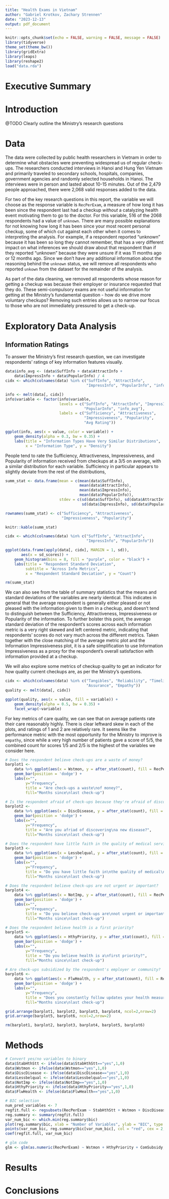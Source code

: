 ```yaml
---
title: "Health Exams in Vietnam"
author: "Gabriel Krotkov, Zachary Strennen"
date: "2023-12-13"
output: pdf_document
---
```


```r
knitr::opts_chunk$set(echo = FALSE, warning = FALSE, message = FALSE)
library(tidyverse)
theme_set(theme_bw())
library(gridExtra)
library(leaps)
library(reshape2)
load("data.rda")
```

# Executive Summary

# Introduction

@TODO Clearly outline the Ministry's research questions

# Data

The data were collected by public health researchers in Vietnam in order to determine what obstacles were preventing widespread us of regular check-ups. The researchers conducted interviews in Hanoi and Hung Yen Vietnam and primarily traveled to secondary schools, hospitals, companies, government agencies and randomly selected households in Hanoi. The interviews were in person and lasted about 10-15 minutes. Out of the 2,479 people approached, there were 2,068 valid responses added to the data.

For two of the key research questions in this report, the variable we will choose as the response variable is `RecPerExam`, a measure of how long it has been since the respondent last had a checkup *without* a catalyzing health event motivating them to go to the doctor. For this variable, 516 of the 2068 respondents had a value of `unknown`. There are many possible explanations for not knowing how long it has been since your most recent personal checkup, some of which cut against each other when it comes to interpreting the analysis. For example, if a respondent reported "unknown" because it has been so long they cannot remember, that has a very different impact on what inferences we should draw about that respondent than if they reported "unknown" because they were unsure if it was 11 months ago or 12 months ago. Since we don't have any additional information about the reasoning behind the `unknown` status, we will remove all respondents who reported `unkown` from the dataset for the remainder of the analysis.

As part of the data cleaning, we removed all respondents whose reason for getting a checkup was because their employer or insurance requested that they do. These semi-compulsory exams are not useful information for getting at the Ministry's fundamental question - how do we drive more voluntary checkups? Removing such entries allows us to narrow our focus to those who are not immediately pressured to get a check-up.

# Exploratory Data Analysis

## Information Ratings

To answer the Ministry's first research question, we can investigate respondents' ratings of key information features visually.

```r
data$info_avg <- (data$SuffInfo + data$AttractInfo + 
    data$ImpressInfo + data$PopularInfo) / 4
cidx <- which(colnames(data) %in% c("SuffInfo", "AttractInfo", 
                                    "ImpressInfo", "PopularInfo", "info_avg"))

info <- melt(data[, cidx])
info$variable <- factor(info$variable, 
                        levels = c("SuffInfo", "AttractInfo", "ImpressInfo", 
                                   "PopularInfo", "info_avg"),
                        labels = c("Sufficiency", "Attractiveness", 
                                   "Impressiveness", "Popularity", 
                                   "Avg Rating"))

ggplot(info, aes(x = value, color = variable)) + 
    geom_density(alpha = 0.3, bw = 0.35) + 
    labs(title = "Information Types Have Very Similar Distributions", 
         x = "Information Type", y = "Density")
```

People tend to rate the Sufficiency, Attractiveness, Impressiveness, and Popularity of information received from checkups at a 3/5 on average, with a similar distribution for each variable. Sufficiency in particular appears to slightly deviate from the rest of the distributions, 

```r
summ_stat <- data.frame(mean = c(mean(data$SuffInfo), 
                                 mean(data$AttractInfo), 
                                 mean(data$ImpressInfo), 
                                 mean(data$PopularInfo)), 
                        stdev = c(sd(data$SuffInfo), sd(data$AttractInfo), 
                                  sd(data$ImpressInfo), sd(data$PopularInfo)))

rownames(summ_stat) <- c("Sufficiency", "Attractiveness", 
                         "Impressiveness", "Popularity")

knitr::kable(summ_stat)

cidx <- which(colnames(data) %in% c("SuffInfo", "AttractInfo", 
                                    "ImpressInfo", "PopularInfo"))

ggplot(data.frame(apply(data[, cidx], MARGIN = 1, sd)), 
       aes(x = sd_scores)) + 
    geom_histogram(bins = 8, fill = "purple", color = "black") + 
    labs(title = "Respondent Standard Deviation",
         subtitle = "Across Info Metrics",
         x = "Respondent Standard Deviation", y = "Count")

rm(summ_stat)
```

We can also see from the table of summary statistics that the means and standard deviations of the variables are nearly identical. This indicates in general that the average respondent is generally either pleased or not pleased with the information given to them in a checkup, and doesn't tend to distinguish between the Sufficiency, Attractiveness, Impressiveness or Popularity of the information. To further bolster this point, the average standard deviation of the respondent's scores across each information metric is a very right skewed and left centered metric, indicating that respondents' scores do not vary much across the different metrics. Taken together with the close matching of the average metric plot and the Information Impressiveness plot, it is a safe simplification to use Information Impressiveness as a proxy for the respondent's overall satisfaction with information provided at a checkup.

We will also explore some metrics of checkup quality to get an indicator for how quality current checkups are, as per the Ministry's questions.

```r
cidx <- which(colnames(data) %in% c("Tangibles", "Reliability", "Timeliness", 
                                    "Assurance", "Empathy"))
quality <- melt(data[, cidx])

ggplot(quality, aes(x = value, fill = variable)) + 
    geom_density(alpha = 0.5, bw = 0.35) + 
    facet_wrap(~variable)
```

For key metrics of care quality, we can see that on average patients rate their care reasonably highly. There is clear leftward skew in each of the plots, and ratings of 1 and 2 are relatively rare. It seems like the performance metric with the most opportunity for the Ministry to improve is `empathy`, since while a very high number of patients gave a score of 5/5, the combined count for scores 1/5 and 2/5 is the highest of the variables we consider here.

```r
# Does the respondent believe check-ups are a waste of money?
barplot1 <-
    data %>% ggplot(aes(x = Wstmon, y = after_stat(count), fill = RecPerExam)) +
    geom_bar(position = 'dodge') +
    labs(x="",
         y="Frequency",
         title = "Are check-ups a waste\nof money?",
         fill="Months since\nlast check-up")

# Is the respondent afraid of check-ups because they're afraid of discovering a disease?
barplot2 <-
    data %>% ggplot(aes(x = DiscDisease, y = after_stat(count), fill = RecPerExam)) +
    geom_bar(position = 'dodge') +
    labs(x="",
         y="Frequency",
         title = "Are you afriad of discovering\na new disease?",
         fill="Months since\nlast check-up")

# Does the respondent have little faith in the quality of medical service?
barplot3 <-
    data %>% ggplot(aes(x = Lessbelqual, y = after_stat(count), fill = RecPerExam)) +
    geom_bar(position = 'dodge') +
    labs(x="",
         y="Frequency",
         title = "Do you have little faith in\nthe quality of medical\nservice?",
         fill="Months since\nlast check-up")

# Does the respondent believe check-ups are not urgent or important?
barplot4 <-
    data %>% ggplot(aes(x = NotImp, y = after_stat(count), fill = RecPerExam)) +
    geom_bar(position = 'dodge') +
    labs(x="",
         y="Frequency",
         title = "Do you believe check-ups are\nnot urgent or important?",
         fill="Months since\nlast check-up")

# Does the respondent believe health is a first priority?
barplot5 <-
    data %>% ggplot(aes(x = HthyPriority, y = after_stat(count), fill = RecPerExam)) +
    geom_bar(position = 'dodge') +
    labs(x="",
         y="Frequency",
         title = "Do you believe health is a\nfirst priority?",
         fill="Months since\nlast check-up")

# Are check-ups subsidized by the respondent's employer or community?
barplot6 <-
    data %>% ggplot(aes(x = FlwHealth, y = after_stat(count), fill = RecPerExam)) +
    geom_bar(position = 'dodge') +
    labs(x="",
         y="Frequency",
         title = "Does you constantly follow updates your health measures?",
         fill="Months since\nlast check-up")

grid.arrange(barplot1, barplot2, barplot3, barplot4, ncol=2,nrow=2)
grid.arrange(barplot5, barplot6, ncol=2,nrow=2)

rm(barplot1, barplot2, barplot3, barplot4, barplot5, barplot6)
```

# Methods

```r
# Convert yes/no variables to binary
data$StabHthStt <- ifelse(data$StabHthStt=="yes",1,0)
data$Wstmon <- ifelse(data$Wstmon=="yes",1,0)
data$DiscDisease <- ifelse(data$DiscDisease=="yes",1,0)
data$Lessbelqual <- ifelse(data$Lessbelqual=="yes",1,0)
data$NotImp <- ifelse(data$NotImp=="yes",1,0)
data$HthyPriority <- ifelse(data$HthyPriority=="yes",1,0)
data$FlwHealth <- ifelse(data$FlwHealth=="yes",1,0)
```

```r
# BIC selection
num_pred_variables <- 7
regfit.full <- regsubsets(RecPerExam ~ StabHthStt + Wstmon + DiscDisease + Lessbelqual + HthyPriority + NotImp + FlwHealth, data = data, nvmax = num_pred_variables, method = "backward")
reg.summary <- summary(regfit.full)
var_num_bic <- which.min(reg.summary$bic)
plot(reg.summary$bic, xlab = "Number of Variables", ylab = "BIC", type = "l")
points(var_num_bic, reg.summary$bic[var_num_bic], col = "red", cex = 2, pch = 20)
coef(regfit.full, var_num_bic)
```

```r
# glm code
glm <- glm(as.numeric(RecPerExam) ~ Wstmon + HthyPriority + ComSubsidy,data=data)
```

# Results

# Conclusions
